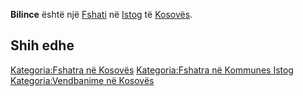 {{Fshat në Kosovës
 | Emri                = Bilince
 | EmriAlt                = Belince,Belincë,Bilinca,Bilince,Bilincë,Bilinica,Bilinice,Bilinicë,Bilnice-a,Билинце
 | Emri (Rasa dhanore) = 
 | Figura              = 
 | Shteti              = Kosovës
 | Komuna              = Istog
 | Kodi postar         = 
 | Sipërfaqja          = 

 | Popullsia           = 

 | Regj. i popullsisë  = 
 | Dend. e popullsisë  = 
 | Faqja zyrtare       = 
 <!--- Koordinatat ----> 
 | Gjerësia            = 42.41806
 | Gjatësia            = 21.60833
 | Lartësia            = 
}}
'''Bilince''' është një [[Fshati]] në [[Istog]] të [[Kosovës]].

<!-- == Gjeografia == -->
<!-- == Historia == -->
<!-- == Demografia == -->
== Shih edhe ==
{{Komuna Istog}}
{{Kosovo-Administrata-Cung}}

[[Kategoria:Fshatra në Kosovës]]
[[Kategoria:Fshatra në Kommunes Istog]]
[[Kategoria:Vendbanime në Kosovës]]